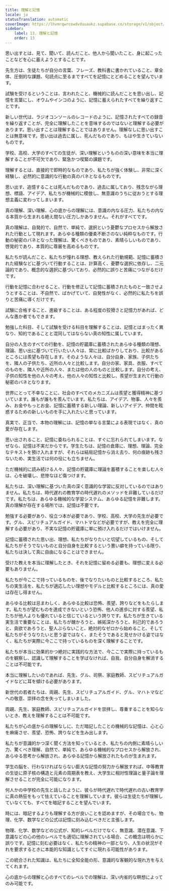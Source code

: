 ```yaml
---
title: 理解と記憶
locale: ja
statusTranslation: automatic
coverImage: https://lhvmrqwrcowdvduuaukz.supabase.co/storage/v1/object/public/strapi-uploads/small_cover-educacion-fundamental.webp-2d51a7828a2b1309555be27f7e2a61a0.webp
sidebar:
    label: 13. 理解と記憶
    order: 13
---
```

思い出すとは、見て、聞いて、読んだこと、他人から聞いたこと、身に起こったことなどを心に蓄えようとすることです。

先生方は、生徒たちが自分の言葉、フレーズ、教科書に書かれていること、章全体、圧倒的な課題、句読点に至るまですべてを記憶にとどめることを望んでいます。

試験を受けるということは、言われたこと、機械的に読んだことを思い出し、記憶を言葉にし、オウムやインコのように、記憶に蓄えられたすべてを繰り返すことです。

新しい世代は、ラジオコンソールのレコードのように、記憶されたすべての録音を繰り返すことが、完全に理解したことを意味するのではないと理解する必要があります。思い出すことは理解することではありません。理解なしに思い出すことは無意味です。思い出は過去に属し、死んだものであり、もはや生きていないものです。

学校、高校、大学のすべての生徒が、深い理解というものの深い意味を本当に理解することが不可欠であり、緊急かつ喫緊の課題です。

理解するとは、直接的で即時的なものであり、私たちが強く体験し、非常に深く経験し、必然的に意識的な行動の真のバネとなるものです。

思い出す、追憶することは死んだものであり、過去に属しており、残念ながら理想、標語、アイデア、私たちが機械的に模倣し、無意識のうちに従おうとする理想主義に変わってしまいます。

真の理解、深い理解、心の底からの理解には、意識の内なる圧力、私たちの内なる本質から生まれる絶え間ない圧力しかありません。それがすべてです。

真の理解は、自発的で、自然で、単純で、選択という憂鬱なプロセスから解放された行動として現れます。あらゆる種類の優柔不断さのない純粋なものです。行動の秘密のバネとなった理解は、驚くべきものであり、素晴らしいものであり、啓発的であり、本質的に尊厳を高めるものです。

私たちが読んだこと、私たちが憧れる理想、教えられた行動規範、記憶に蓄積された経験などに基づいて行動することは、計算高く、憂鬱な選択に依存し、二元論的であり、概念的な選択に基づいており、必然的に誤りと苦痛につながるだけです。

行動を記憶に合わせること、行動を修正して記憶に蓄積されたものと一致させようとすることは、不自然で、ばかげていて、自発性がなく、必然的に私たちを誤りと苦痛に導くだけです。

試験に合格すること、進級することは、ある程度の狡猾さと記憶力があれば、どんな愚か者でもできます。

勉強した科目、そして試験を受ける科目を理解することは、記憶とはまったく異なり、知的であることと混同してはならない真の知性に属しています。

自分の人生のすべての行動を、記憶の貯蔵庫に蓄積されたあらゆる種類の理想、理論、思い出に基づいて行いたい人々は、常に比較ばかりしており、比較があるところには羨望も存在します。そのような人々は、自分自身、家族、子供たちを、隣人の子供たち、近所の人々と比較します。自分の家、家具、衣服、すべてのものを、隣人や近所の人々、または他の人のものと比較します。自分の考え、子供の知性を他の人々の考え、他の人々の知性と比較し、羨望が生まれて行動の秘密のバネとなります。

世界にとって不幸なことに、社会のすべてのメカニズムは羨望と獲得精神に基づいています。誰もが誰もを羨んでいます。私たちは、アイデア、物事、人々を羨み、お金やもっとお金、記憶に蓄積する新しい理論、新しいアイデア、仲間を眩惑するための新しいものを手に入れたいと思っています。

真実で、正当で、本物の理解には、記憶の単なる言葉による表現ではなく、真の愛が存在します。

思い出されること、記憶に委ねられることは、すぐに忘れられてしまいます。なぜなら、記憶は不実だからです。学生たちは、記憶の倉庫に、理想、理論、完全なテキストを預け入れますが、それらは結局記憶から消え去り、何の痕跡も残さないため、実生活では何の役にも立ちません。

ただ機械的に読み続ける人々、記憶の貯蔵庫に理論を蓄積することを楽しむ人々は、心を破壊し、悲惨なほど傷つけます。

私たちは、深い理解に基づいた真の深く意識的な学習に反対しているのではありません。私たちは、時代遅れの教育学の時代遅れのメソッドを非難しているだけです。私たちは、あらゆる機械的な学習システム、あらゆる記憶を非難します。真の理解が存在する場所では、記憶は不要です。

勉強する必要があり、役立つ本が必要であり、学校、高校、大学の先生が必要です。グル、スピリチュアルガイド、マハトマなどが必要ですが、教えを完全に理解する必要があり、不実な記憶の貯蔵庫に単に預け入れるだけではいけません。

記憶に蓄積された思い出、理想、私たちがなりたいと切望しているもの、そして私たちがそうでないものと自分自身を比較するという悪い癖を持っている限り、私たちは決して真に自由になることはできません。

受けた教えを本当に理解したとき、それを記憶に留める必要も、理想に変える必要もありません。

私たちが今ここで持っているものを、後でなりたいものと比較するところ、私たちの実生活を、私たちが適応したい理想やモデルと比較するところには、真の愛は存在し得ません。

あらゆる比較は忌まわしく、あらゆる比較は恐怖、羨望、誇りなどをもたらします。私たちが望むものを達成できないという恐怖、他人の進歩に対する羨望、私たちが他人よりも優れていると信じているという誇りです。私たちが生きている実生活で重要なことは、私たちが醜かろうと、嫉妬深かろうと、利己的であろうと、貪欲であろうと、聖人ぶらないこと、絶対的なゼロから始めること、そして私たちがそうなりたいと思う姿ではなく、またそうであると見せかける姿ではなく、私たちが実際に今ここで持っているものを深く理解することです。

私たちが本当に効果的かつ絶対に実践的な方法で、今ここで実際に持っているものを観察し、認識して理解することを学ばなければ、自我、自分自身を解消することは不可能です。

本当に理解したいのであれば、先生、グル、司祭、家庭教師、スピリチュアルガイドなどに耳を傾ける必要があります。

新世代の若者たちは、両親、先生、スピリチュアルガイド、グル、マハトマなどへの敬意、崇拝の念を失ってしまいました。

両親、先生、家庭教師、スピリチュアルガイドを崇拝し、尊重することを知らないとき、教えを理解することは不可能です。

私たちが心の底からの理解なしに、ただ暗記したことの機械的な記憶は、心と心を麻痺させ、羨望、恐怖、誇りなどを生み出します。

私たちが意識的かつ深く聞く方法を知っているとき、私たちの内側に素晴らしい力、驚くべき理解、自然で、単純で、あらゆる機械的なプロセスから解放され、あらゆる思考から解放され、あらゆる記憶から解放されたものが生まれます。

学生の脳を、行わなければならない膨大な記憶の努力から解放すれば、中等教育の生徒に原子核の構造と元素の周期表を教え、大学生に相対性理論と量子論を理解させることが完全に可能になります。

何人かの中学校の先生と話したように、彼らが時代遅れで時代遅れの古い教育学に真の熱狂をもって怯えていることを理解しています。彼らは生徒たちが理解していなくても、すべてを暗記することを望んでいます。

時には、暗記するよりも理解する方が良いことを認めますが、その場合でも、物理、化学、数学などの公式は記憶に刻み込むべきだと主張します。

物理、化学、数学などの公式が、知的レベルだけでなく、無意識、潜在意識、下意識などの心の他のレベルでも適切に理解されている場合、この概念は明らかに誤りです。記憶に刻む必要はなく、私たちの精神の一部となり、人生の状況がそれを要求するときに本能的な知識としてすぐに現れる可能性があります。

この統合された知識は、私たちに全知全能の形、意識的な客観的な現れ方を与えてくれます。

心の底からの理解と心のすべてのレベルでの理解は、深い内省的な瞑想によってのみ可能です。

